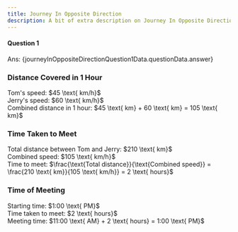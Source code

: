 ```yaml
---
title: Journey In Opposite Direction
description: A bit of extra description on Journey In Opposite Direction
---
```






#### Question 1

<Accordions>
  <Accordion title="Question">
    <MultipleChoiceQuestion questionData={journeyInOppositeDirectionQuestion1Data.questionData} />
  </Accordion>

  <Accordion title="Answer Walkthrough">
    <p className="ml-11">Ans: {journeyInOppositeDirectionQuestion1Data.questionData.answer}</p>
        <JourneyDiagram scenarios={journeyInOppositeDirectionQuestion1Data.journeyDiagram.scenarios}/>
        <div className="steps">
  <div className="step">
    <h3>Distance Covered in 1 Hour</h3>
    Tom's speed: $45 \text{ km/h}$<br />
    Jerry's speed: $60 \text{ km/h}$<br />
    Combined distance in 1 hour: $45 \text{ km} + 60 \text{ km} = 105 \text{ km}$
  </div>
  
  <div className="step">
    <h3>Time Taken to Meet</h3>
    Total distance between Tom and Jerry: $210 \text{ km}$<br />
    Combined speed: $105 \text{ km/h}$<br />
    Time to meet: $\frac{\text{Total distance}}{\text{Combined speed}} = \frac{210 \text{ km}}{105 \text{ km/h}} = 2 \text{ hours}$
  </div>
  
  <div className="step">
    <h3>Time of Meeting</h3>
    Starting time: $1:00 \text{ PM}$<br />
    Time taken to meet: $2 \text{ hours}$<br />
    Meeting time: $11:00 \text{ AM} + 2 \text{ hours} = 1:00 \text{ PM}$
  </div>
</div>
  </Accordion>
</Accordions>
